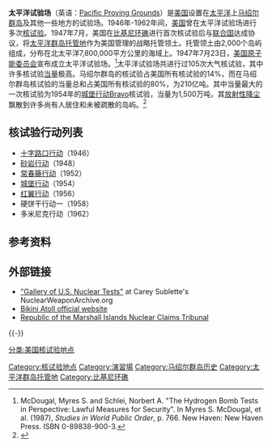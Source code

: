 {{Infobox Military Test Site
|name=太平洋试验场
|image=[[File:Operation_Crossroads_Baker_Edit.jpg|250px]]
|caption=1946年[[美国|美国]]在太平洋试验场[[马绍尔群岛|马绍尔群岛]]首次进行的核试验：[[十字路口行动|十字路口行动]]。
|map={{Superimpose
  |base=Pacific Proving Grounds.png
  |base_width=300px
  |base_caption=马绍尔群岛
  |float=Locator_Dot.svg
  |float_width=10px
  |float_caption=太平洋试验场
  |x=60
  |y=90}}
|map_caption=太平洋试验场在太平洋群岛中的位置
|type=核试验靶场
|nearest_town=（主要组成）
|country= [[File:Flag_of_the_Marshall_Islands.svg|border]] [[马绍尔群岛|马绍尔群岛]]
|area=360,000平方公里
|operator=[[美国能源部|美国能源部]]
|status=不再使用
|dates=1947年 - 1962年
|remediation=
|subcritical_tests=
|nuclear_tests=105
|other_tests=
}}

'''太平洋试验场'''（英语：[[Pacific_Proving_Grounds|Pacific Proving Grounds]]）是[[美国|美国]]设置在[[太平洋|太平洋]]上[[马绍尔群岛|马绍尔群岛]]及其他一些地方的试验场。1946年-1962年间，[[美国|美国]]曾在太平洋试验场进行多次[[核试验|核试验]]。1947年7月，美国在[[比基尼环礁|比基尼环礁]]进行首次核试验后与[[联合国|联合国]]达成协议，将[[太平洋群岛托管地|太平洋群岛托管地]]作为美国管理的战略托管领土。托管领土由2,000个岛屿组成，分布在北太平洋7,800,000平方公里的海域上。1947年7月23日，[[美国原子能委员会|美国原子能委员会]]宣布成立太平洋试验场。<ref>McDougal, Myres S. and Schlei, Norbert A. "The Hydrogen Bomb Tests in Perspective: Lawful Measures for Security". In Myres S. McDougal, et al. (1987), ''Studies in World Public Order'', p. 766. New Haven: New Haven Press. ISBN 0-89838-900-3.</ref>太平洋试验场共进行过105次大气核试验，其中许多核试验[[爆炸当量|当量]]极高。马绍尔群岛的核试验占美国所有核试验的14%，而在马绍尔群岛核试验的当量总和占美国所有核试验的80%，为210亿吨。其中当量最大的一次核试验为1954年的[[城堡行动|城堡行动]]Bravo核试验，当量为1,500万吨，其[[放射性落下灰|放射性降尘]]飘散到许多尚有人居住和未被疏散的岛屿。<ref name="GREEN">{{Cite web |url=http://www.greenpeace.org/international/about/history/mejato.htm |title=The evacuation of Rongelap |access-date=2013-04-18 |archive-date=2007-02-13 |archive-url=https://web.archive.org/web/20070213074238/http://www.greenpeace.org/international/about/history/mejato.htm |dead-url=no }}</ref>

==核试验行动列表==
*[[十字路口行动|十字路口行动]]（1946）
*[[砂岩行动|砂岩行动]]（1948）
*[[常春藤行动|常春藤行动]]（1952）
*[[城堡行动|城堡行动]]（1954）
*[[红翼行动|红翼行动]]（1956）
*硬饼干行动一（1958）
*多米尼克行动（1962）

==参考资料==
{{Reflist}}

==外部链接==
*[http://nuclearweaponarchive.org/Usa/Tests/ "Gallery of U.S. Nuclear Tests"] at Carey Sublette's NuclearWeaponArchive.org
*[http://www.bikiniatoll.com/ Bikini Atoll official website]{{Wayback|url=http://www.bikiniatoll.com/ |date=20101223042549 }}
*[https://wayback.archive-it.org/all/20121024225909/http://www.nuclearclaimstribunal.com/testing.htm Republic of the Marshall Islands Nuclear Claims Tribunal]

{{-}}
{{美国核试验}}

{{DEFAULTSORT:Pacific Proving Grounds}}
[[分类:美国核试验地点|分类:美国核试验地点]]
[[Category:核试验地点|Category:核试验地点]]
[[Category:演習場|Category:演習場]]
[[Category:马绍尔群岛历史|Category:马绍尔群岛历史]]
[[Category:太平洋群岛托管地|Category:太平洋群岛托管地]]
[[Category:比基尼环礁|Category:比基尼环礁]]